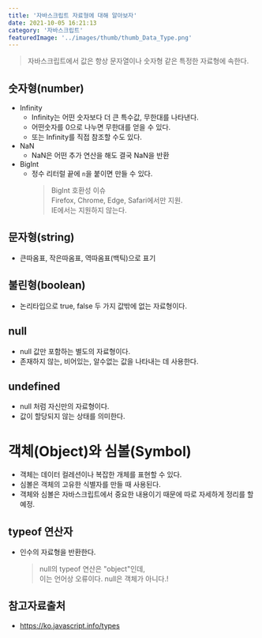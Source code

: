 ```yaml
---
title: '자바스크립트 자료형에 대해 알아보자'
date: 2021-10-05 16:21:13
category: '자바스크립트'
featuredImage: '../images/thumb/thumb_Data_Type.png'
---
```


> 자바스크립트에서 값은 항상 문자열이나 숫자형 같은 특정한 자료형에 속한다.

## 숫자형(number)

- Infinity
  - Infinity는 어떤 숫자보다 더 큰 특수값, 무한대를 나타낸다.
  - 어떤숫자를 0으로 나누면 무한대를 얻을 수 있다.
  - 또는 Infinity를 직접 참조할 수도 있다.
- NaN
  - NaN은 어떤 추가 연산을 해도 결국 NaN을 반환
- BigInt
  - 정수 리터럴 끝에 `n`을 붙이면 만들 수 있다.
    > BigInt 호환성 이슈  
    > Firefox, Chrome, Edge, Safari에서만 지원.  
    > IE에서는 지원하지 않는다.

## 문자형(string)

- 큰따옴표, 작은따옴표, 역따옴표(백틱)으로 표기

## 불린형(boolean)

- 논리타입으로 true, false 두 가지 값밖에 없는 자료형이다.

## null

- null 값만 포함하는 별도의 자료형이다.
- 존재하지 않는, 비어있는, 알수없는 값을 나타내는 데 사용한다.

## undefined

- null 처럼 자신만의 자료형이다.
- 값이 할당되지 않는 상태를 의미한다.

# 객체(Object)와 심볼(Symbol)

- 객체는 데이터 컬레션이나 복잡한 개체를 표현할 수 있다.
- 심볼은 객체의 고유한 식별자를 만들 때 사용된다.
- 객체와 심볼은 자바스크립트에서 중요한 내용이기 때문에 따로 자세하게 정리를 할 예정.

## typeof 연산자

- 인수의 자료형을 반환한다.
  > null의 typeof 연산은 "object"인데,  
  > 이는 언어상 오류이다. null은 객체가 아니다.!

## 참고자료출처

- https://ko.javascript.info/types

